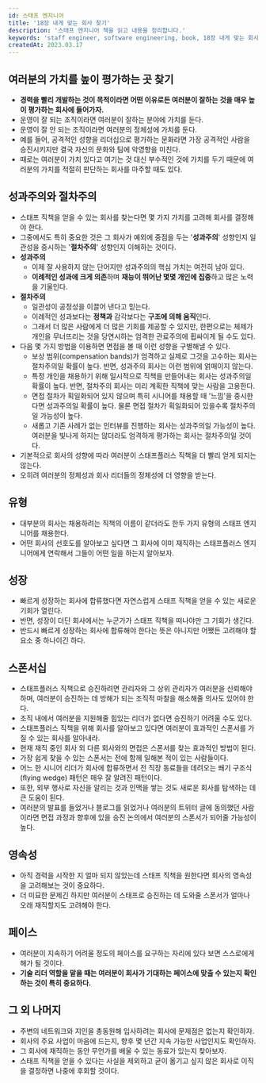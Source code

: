 ```yaml
---
id: 스태프 엔지니어
title: '18장 내게 맞는 회사 찾기'
description: '스태프 엔지니어 책을 읽고 내용을 정리합니다.'
keywords: 'staff engineer, software engineering, book, 18장 내게 맞는 회사 찾기'
createdAt: 2023.03.17
---
```


## 여러분의 가치를 높이 평가하는 곳 찾기

- **경력을 빨리 개발하는 것이 목적이라면 어떤 이유로든 여러분이 잘하는 것을 매우 높이 평가하는 회사에 들어가자.**
- 운영이 잘 되는 조직이라면 여러분이 잘하는 분야에 가치를 둔다.
- 운영이 잘 안 되는 조직이라면 여러분의 정체성에 가치를 둔다.
- 예를 들어, 공격적인 성향을 리더십으로 평가하는 문화라면 가장 공격적인 사람을 승진시키지만 결국 자신의 문화와 팀에 악영향을 미친다.
- 때로는 여러분이 가치 있다고 여기는 것 대신 부수적인 것에 가치를 두기 때문에 여러분의 가치를 적절히 판단하는 회사를 마주할 때도 있다.

## 성과주의와 절차주의

- 스태프 직책을 얻을 수 있는 회사를 찾는다면 몇 가지 가치를 고려해 회사를 결정해야 한다.
- 그중에서도 특히 중요한 것은 그 회사가 예외에 중점을 두는 '**성과주의**' 성향인지 일관성을 중시하는 '**절차주의**' 성향인지 이해하는 것이다.
- **성과주의**
  - 이제 잘 사용하지 않는 단어지만 성과주의의 핵심 가치는 여전히 남아 있다.
  - **이례적인 성과에 크게 의존**하며 **재능이 뛰어난 몇몇 개인에 집중**하고 많은 노력을 기울인다.
- **절차주의**
  - 일관성이 공정성을 이끌어 낸다고 믿는다.
  - 이례적인 성과보다는 **정책과** 감각보다는 **구조에 의해 움직**인다.
  - 그래서 더 많은 사람에게 더 많은 기회를 제공할 수 있지만, 한편으로는 체제가 개인을 무너뜨리는 것을 당연시하는 엄격한 관료주의에 휩싸이게 될 수도 있다.
- 다음 몇 가지 방법을 이용하면 면접을 볼 때 이런 성향을 구별해낼 수 있다.
  - 보상 범위(compensation bands)가 엄격하고 실제로 그것을 고수하는 회사는 절차주의일 확률이 높다. 반면, 성과주의 회사는 이런 범위에 얽매이지 않는다.
  - 특정 개인을 채용하기 위해 일시적으로 직책을 만들어내는 회사는 성과주의일 확률이 높다. 반면, 절차주의 회사는 미리 계획한 직책에 맞는 사람을 고용한다.
  - 면접 절차가 획일화되어 있지 않으며 특히 시니어를 채용할 때 '느낌'을 중시한다면 성과주의일 확률이 높다. 물론 면접 절차가 획일화되어 있을수록 절차주의일 가능성이 높다.
  - 새롭고 기존 사례가 없는 인터뷰를 진행하는 회사는 성과주의일 가능성이 높다. 여러분을 빛나게 하지는 않더라도 엄격하게 평가하는 회사는 절차주의일 것이다.
- 기본적으로 회사의 성향에 따라 여러분이 스태프플러스 직책을 더 빨리 얻게 되지는 않는다.
- 오히려 여러분의 정체성과 회사 리더들의 정체성에 더 영향을 받는다.

## 유형

- 대부분의 회사는 채용하려는 직책의 이름이 같더라도 한두 가지 유형의 스태프 엔지니어를 채용한다.
- 어떤 회사의 선호도를 알아보고 싶다면 그 회사에 이미 재직하는 스태프플러스 엔지니어에게 연락해서 그들이 어떤 일을 하는지 알아보자.

## 성장

- 빠르게 성장하는 회사에 합류했다면 자연스럽게 스태프 직책을 얻을 수 있는 새로운 기회가 열린다.
- 반면, 성장이 더딘 회사에서는 누군가가 스태프 직책을 떠나야만 그 기회가 생긴다.
- 반드시 빠르게 성장하는 회사에 합류해야 한다는 뜻은 아니지만 어쨌든 고려해야 할 요소 중 하나이긴 하다.

## 스폰서십

- 스태프플러스 직책으로 승진하려면 관리자와 그 상위 관리자가 여러분을 신뢰해야 하며, 여러분이 승진하는 데 방해가 되는 조직적 마찰을 해소해줄 의사도 있어야 한다.
- 조직 내에서 여러분을 지원해줄 힘있는 리더가 없다면 승진하기 어려울 수도 있다.
- 스태프플러스 직책을 위해 회사를 알아보고 있다면 여러분이 효과적인 스폰서를 가질 수 있는 회사를 알아내라.
- 현재 재직 중인 회사 외 다른 회사와의 면접은 스폰서를 찾는 효과적인 방법이 된다.
- 가장 쉽게 찾을 수 있는 스폰서는 전에 함께 일해본 적이 있는 사람들이다.
- 어느 한 시니어 리더가 회사에 합류하면서 전 직장 동료들을 데려오는 쐐기 구조식(flying wedge) 패턴은 매우 잘 알려진 패턴이다.
- 또한, 외부 행사로 자신을 알리는 것과 인맥을 쌓는 것도 새로운 회사를 탐색하는 데 큰 도움이 된다.
- 여러분의 발표를 들었거나 블로그를 읽었거나 여러분의 트위터 글에 동의했던 사람이라면 면접 과정과 향후에 있을 승진 논의에서 여러분의 스폰서가 되어줄 가능성이 높다.

## 영속성

- 아직 경력을 시작한 지 얼마 되지 않았는데 스태프 직책을 원한다면 회사의 영속성을 고려해보는 것이 중요하다.
- 더 미묘한 문제긴 하지만 여러분이 스태프로 승진하는 데 도와줄 스폰서가 얼마나 오래 재직할지도 고려해야 한다.

## 페이스

- 여러분이 지속하기 어려울 정도의 페이스를 요구하는 자리에 있다 보면 스스로에게 해가 될 것이다.
- **기술 리더 역할을 맡을 때는 여러분이 회사가 기대하는 페이스에 맞출 수 있는지 확인하는 것이 특히 중요하다.**

## 그 외 나머지

- 주변의 네트워크와 지인을 총동원해 입사하려는 회사에 문제점은 없는지 확인하자.
- 회사의 주요 사업이 마음에 드는지, 향후 몇 년간 지속 가능한 사업인지도 확인하자.
- 그 회사에 재직하는 동안 무언가를 배울 수 있는 동료가 있는지 찾아보자.
- 스태프 직책을 얻을 수 있다는 사실을 제외하고 굳이 옮기고 싶지 않은 회사로 이직을 결정하면 나중에 후회할 것이다.
